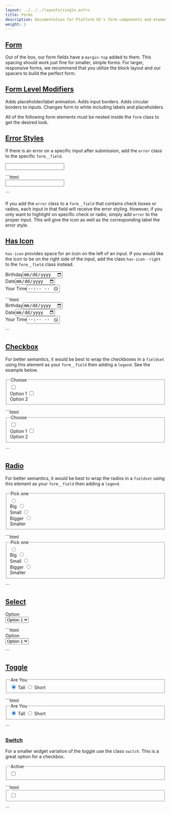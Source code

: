 ```yaml
---
layout: ../../../layouts/single.astro
title: Forms
description: Documentation for Platform UI's form components and elements.
weight: 1
---
```


## [Form](#form)

Out of the box, our form fields have a `margin-top` added to them. This spacing should work just fine for smaller, simple forms. For larger,
responsive forms, we recommend that you utilize the block layout and our spacers to build the perfect form.

## [Form Level Modifiers](#form-level-modifiers)

<Modifiers>
  <Modifiersrow modifier="form--fancy">
    Adds placeholder/label animation.
  </Modifiersrow>
  <Modifiersrow modifier="form--bordered">
    Adds input borders.
  </Modifiersrow>
  <Modifiersrow modifier="form--rounded">
    Adds circular borders to inputs.
  </Modifiersrow>
  <Modifiersrow modifier="form--light">
    Changes form to white including labels and placeholders.
  </Modifiersrow>
</Modifiers>

All of the following form elements must be nested inside the `form` class to get the desired look.

## [Error Styles](#error-styles)

If there is an error on a specific input after submission, add the `error` class to the specific `form__field`. 

<Codedemo>
<form class="form my-4">
  <div class="form__field error">
    <input type="text"/>
  </div>
</form>
</Codedemo>

<Codemarkup>
```html
<form class="form">
  <div class="form__field error">
    <input type="text"/>
  </div>
</form>
```
</Codemarkup>

If you add the `error` class to a `form__field` that contains check boxes or radios, each input in that field will receive the error styling. However, if you only want to highlight on specific check or radio, simply add `error` to the proper input. This will give the icon as well as the corresponding label the error style.

## [Has Icon](#has-icon)

`has-icon` provides space for an icon on the left of an input. If you would like the icon to be on the right side of the input, add the class `has-icon--right` to the `form__field` class instead.



<Codedemo>
<form action="" class="form block-container tablet-up-3 laptop-up-4 desktop-up-6 blocks mb-3 p-2">
  <div class="block">
    <label for="dob-g" class="form__field has-icon--right">Birthday<input id="dob-g" type="date"/><i class="pi-calendar background--white"></i></label>
  </div>
  <div class="block">
    <label for="date-g" class="form__field has-icon">Date<input id="date-g" type="date"/><i class="pi-calendar text--med-blue background--white"></i></label>
  </div>
  <div class="block">
    <label for="time-g" class="form__field has-icon--right">Your Time<input id="time-g" type="time" placeholder="10:00 AM"/><i class="pi-clock"></i></label>
  </div>
</form>
</Codedemo>

<Codemarkup>
```html
<form action="" class="form block-container tablet-up-3 laptop-up-4 desktop-up-6 blocks mb-3 p-2">
  <div class="block">
    <label for="dob-g" class="form__field has-icon--right">Birthday<input id="dob-g" type="date"/><i class="pi-calendar background--white"></i></label>
  </div>
  <div class="block">
    <label for="date-g" class="form__field has-icon">Date<input id="date-g" type="date"/><i class="pi-calendar text--med-blue background--white"></i></label>
  </div>
  <div class="block">
    <label for="time-g" class="form__field has-icon--right">Your Time<input id="time-g" type="time" placeholder="10:00 AM"/><i class="pi-clock"></i></label>
  </div>
</form>
```
</Codemarkup>

## [Checkbox](#checkbox)

For better semantics, it would be best to wrap the checkboxes in a `fieldset` using this element as your `form__field` then adding a `legend`. See the example below.

<Codedemo>
<form class="form block-container">
  <div class="block block-5">
    <fieldset class="form__field">
      <legend>Choose</legend>
        <input id="choose-this-one" type="checkbox"/>
        <label for="choose-this-one"><div class="input-icons"><i class="pi-circle pi-lg"></i><i class="pi-check pi-heavy"></i></div>Option 1</label>
        <input id="choose-that-one" type="checkbox"/>
        <label for="choose-that-one"><div class="input-icons"><i class="pi-circle pi-lg"></i><i class="pi-check pi-heavy"></i></div>Option 2</label>   
    </fieldset>
  </div>
</form>
</Codedemo>

<Codemarkup>
```html
<form class="form block-container">
  <div class="block block-5">
    <fieldset class="form__field">
      <legend>Choose</legend>
        <input id="choose-this-one" type="checkbox"/>
        <label for="choose-this-one">
          <div class="input-icons">
            <i class="pi-circle pi-lg"></i>
            <i class="pi-check pi-heavy"></i>
          </div>
          Option 1
        </label>
        <input id="choose-that-one" type="checkbox"/>
        <label for="choose-that-one">
          <div class="input-icons">
            <i class="pi-circle pi-lg"></i>
            <i class="pi-check pi-heavy"></i>
          </div>
          Option 2
        </label>   
    </fieldset>
  </div>
</form>
```
</Codemarkup>


## [Radio](#radio)

For better semantics, it would be best to wrap the radios in a `fieldset` using this element as your `form__field` then adding a `legend`. 

<Codedemo>
<form action="" class="form block-container">
  <div class="block block-4">
    <fieldset class="form__field">
      <legend>Pick one</legend>
      <div class="form__option-group">
        <input id="choose-big" type="radio" name="choose-one"/>
        <label for="choose-big"><div class="input-icons"><i class="pi-circle pi-lg"></i><i class="pi-circle-solid"></i></div>Big</label>
        <input id="choose-small" type="radio" name="choose-one"/>
        <label for="choose-small"><div class="input-icons"><i class="pi-circle pi-lg"></i><i class="pi-circle-solid"></i></div>Small</label>
        <input id="choose-bigger" type="radio" name="choose-one"/>
        <label for="choose-bigger"><div class="input-icons"><i class="pi-circle pi-lg"></i><i class="pi-circle-solid"></i></div>Bigger</label>
        <input id="choose-smaller" type="radio" name="choose-one"/>
        <label for="choose-smaller"><div class="input-icons"><i class="pi-circle pi-lg"></i><i class="pi-circle-solid"></i></div>Smaller</label>
      </div>
    </fieldset>
  </div>
</form>
</Codedemo>


<Codemarkup>
```html
<form action="" class="form block-container">
  <div class="block block-4">
    <fieldset class="form__field">
      <legend>Pick one</legend>
      <div class="form__option-group">
        <input id="choose-big" type="radio" name="choose-one"/>
        <label for="choose-big">
          <div class="input-icons">
            <i class="pi-circle pi-lg"></i>
            <i class="pi-circle-solid"></i>
          </div>
          Big
        </label>
        <input id="choose-small" type="radio" name="choose-one"/>
        <label for="choose-small">
          <div class="input-icons">
            <i class="pi-circle pi-lg"></i>
            <i class="pi-circle-solid"></i>
          </div>
          Small
        </label>
        <input id="choose-bigger" type="radio" name="choose-one"/>
        <label for="choose-bigger">
          <div class="input-icons">
            <i class="pi-circle pi-lg"></i>
            <i class="pi-circle-solid"></i>
          </div>
          Bigger
        </label>
        <input id="choose-smaller" type="radio" name="choose-one"/>
        <label for="choose-smaller">
          <div class="input-icons">
            <i class="pi-circle pi-lg"></i>
            <i class="pi-circle-solid"></i>
          </div>
          Smaller
        </label>
      </div>
    </fieldset>
  </div>
</form>
```
</Codemarkup>


## [Select](#select)


<Codedemo>
<form action="" class="form block-container">
  <div class="block block-4">
    <label for="Option" class="form__field">Option<div class="form__select-wrapper"><select name="Option Select" id="Option"><option value="Option1">Option 1</option><option value="Option2">Option 2</option></select></div></label>
  </div>
</form>
</Codedemo>


<Codemarkup>
```html
<form action="" class="form block-container">
  <div class="block block-4">
    <label for="option" class="form__field">Option
      <div class="form__select-wrapper">
        <select name="Option Select" id="option">
          <option value="Option1">Option 1</option>
          <option value="Option2">Option 2</option>
        </select>
      </div>
    </label>
  </div>
</form>
```
</Codemarkup>

## [Toggle](#toggle)

<Codedemo>
<form class="form">
  <div class="block-container">
    <fieldset class="form__field block-4">
      <legend>Are You</legend>
      <div class="toggle">
        <input id="Tall-2" type="radio" checked name="height"/>
        <label for="Tall-2">
          <i class="pi-check pi-heavy"></i> <span>Tall</span>
        </label>
        <input id="Short-2" type="radio" name="height"/>
        <label for="Short-2">
          <i class="pi-check pi-heavy"></i> <span>Short</span>
        </label>
      </div>
    </fieldset>
  </div>
</form>
</Codedemo>

<Codemarkup>
```html
  <form class="form">
    <div class="block-container">
      <fieldset class="form__field block-4">
        <legend>Are You</legend>
        <div class="toggle">
          <input id="Tall-2" type="radio" checked name="height"/>
          <label for="Tall-2">
            <i class="pi-check pi-heavy"></i> Tall
          </label>
          <input id="Short-2" type="radio" name="height"/>
          <label for="Short-2">
            <i class="pi-check pi-heavy"></i> Short
          </label>
        </div>
      </fieldset>
    </div>
  </form>
```
</Codemarkup>

### [Switch](#switch)
 
For a smaller widget variation of the toggle use the class `switch`. This is a great option for a checkbox. 


<Codedemo>
<form class="form">
  <div class="block-container">
    <fieldset class="form__field block-4">
      <legend>Active</legend>
      <div class="switch">
        <input id="active" type="checkbox" name="active"/>
        <label for="active">
        </label>
      </div>
    </fieldset>
  </div>
</form>
</Codedemo>

<Codemarkup>
```html
  <form class="form">
    <div class="block-container">
      <fieldset class="form__field block-4">
        <legend></legend>
        <div class="toggle-small">
          <input id="active" type="checkbox" name="active"/>
          <label for="active">
          </label>
        </div>
      </fieldset>
    </div>
  </form>
```
</Codemarkup>